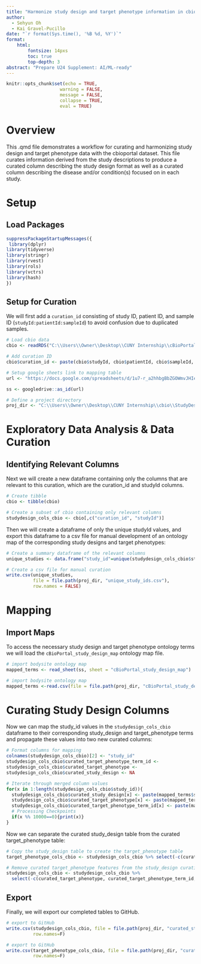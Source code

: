 ---
title: "Harmonize study design and target phenotype information in cbio data"
author:
  - Sehyun Oh
  - Kai Gravel-Pucillo
date: "`r format(Sys.time(), '%B %d, %Y')`"
format:
    html:
        fontsize: 14pxs
        toc: true
        top-depth: 3
abstract: "Prepare U24 Supplement: AI/ML-ready"
---

```{r setup, include=FALSE}
knitr::opts_chunk$set(echo = TRUE, 
                    warning = FALSE,
                    message = FALSE,
                    collapse = TRUE,
                    eval = TRUE)
```


# Overview

This .qmd file demonstrates a workflow for curating and harmonizing 
study design and target phenotype data with the cbioportal dataset.
This file curates information derived from the study descriptions to produce a 
curated column describing the study design format as well as a curated column
describing the disease and/or condition(s) focused on in each study.


# Setup

## Load Packages

```{r load}
suppressPackageStartupMessages({
 library(dplyr)
library(tidyverse)
library(stringr)
library(rvest)
library(rols)
library(vctrs)
library(hash)
})
```


## Setup for Curation

We will first add a `curation_id` consisting of study ID, patient ID, and sample ID (`studyId:patientId:sampleId`) to avoid confusion due to duplicated samples.
```{r curation_setup}
# Load cbio data
cbio <- readRDS("C:\\Users\\Owner\\Desktop\\CUNY Internship\\cBioPortal_all_clinicalData_combined_2023-05-18.rds")

# Add curation ID
cbio$curation_id <- paste(cbio$studyId, cbio$patientId, cbio$sampleId, sep = ":")

# Setup google sheets link to mapping table
url <- "https://docs.google.com/spreadsheets/d/1u7-r_a2hhbgBbZGOWmvJHIeRetol8lBKdOVNCGP83pA/edit#gid=0"

ss <- googledrive::as_id(url)

# Define a project directory
proj_dir <- "C:\\Users\\Owner\\Desktop\\CUNY Internship\\cbio\\StudyDesign\\"
```


# Exploratory Data Analysis & Data Curation

## Identifying Relevant Columns

Next we will create a new dataframe containing only the columns that are relevant
to this curation, which are the curation_id and studyId columns. 
```{r}
# Create tibble
cbio <- tibble(cbio)

# Create a subset of cbio containing only relevant columns
studydesign_cols_cbio <- cbio[,c("curation_id", "studyId")]
```

Then we will create a dataframe of only the unique studyId values, and export 
this dataframe to a csv file for manual development of an ontology map of the 
corresponding study designs and target phenotypes:
```{r}
# Create a summary dataframe of the relevant columns
unique_studies <- data.frame("study_id"=unique(studydesign_cols_cbio$studyId))

# Create a csv file for manual curation
write.csv(unique_studies, 
          file = file.path(proj_dir, "unique_study_ids.csv"),
          row.names = FALSE)
```


# Mapping

## Import Maps

To access the necessary study design and target phenotype ontology terms we will 
load the `cBioPortal_study_design_map` ontology map file.
```{r import_maps, eval=FALSE}
# import bodysite ontology map
mapped_terms <- read_sheet(ss, sheet = "cBioPortal_study_design_map")

# import bodysite ontology map
mapped_terms <-read.csv(file = file.path(proj_dir, "cBioPortal_study_design_map.csv"), header=T)
```


# Curating Study Design Columns

Now we can map the study_id values in the `studydesign_cols_cbio` dataframe to 
their corresponding study_design and target_phenotype terms and propagate these 
values into two new curated columns: 
```{r}
# Format columns for mapping
colnames(studydesign_cols_cbio)[2] <- "study_id"
studydesign_cols_cbio$curated_target_phenotype_term_id <-
studydesign_cols_cbio$curated_target_phenotype <-
studydesign_cols_cbio$curated_study_design <- NA

# Iterate through merged column values
for(x in 1:length(studydesign_cols_cbio$study_id)){
  studydesign_cols_cbio$curated_study_design[x] <- paste(mapped_terms$study_design[which(studydesign_cols_cbio$study_id[x]==mapped_terms$study_id)])
  studydesign_cols_cbio$curated_target_phenotype[x] <- paste(mapped_terms$target_phenotype[which(studydesign_cols_cbio$study_id[x]==mapped_terms$study_id)])
  studydesign_cols_cbio$curated_target_phenotype_term_id[x] <- paste(mapped_terms$target_phenotype_term_id[which(studydesign_cols_cbio$study_id[x]==mapped_terms$study_id)])
  # Processing Checkpoints
  if(x %% 10000==0){print(x)}
}
```

Now we can separate the curated study_design table from the curated target_phenotype
table:
```{r}
# Copy the study_design table to create the target_phenotype table
target_phenotype_cols_cbio <- studydesign_cols_cbio %>% select(-c(curated_study_design, study_id))

# Remove curated target_phenotype features from the study_design curation 
studydesign_cols_cbio <- studydesign_cols_cbio %>% 
  select(-c(curated_target_phenotype, curated_target_phenotype_term_id, study_id))
```


## Export

Finally, we will export our completed tables to GitHub.
```{r export_curated_table, eval=FALSE}
# export to GitHub
write.csv(studydesign_cols_cbio, file = file.path(proj_dir, "curated_study_design.csv"), 
          row.names=F)

# export to GitHub
write.csv(target_phenotype_cols_cbio, file = file.path(proj_dir, "curated_target_phenotype.csv"), 
          row.names=F)
```